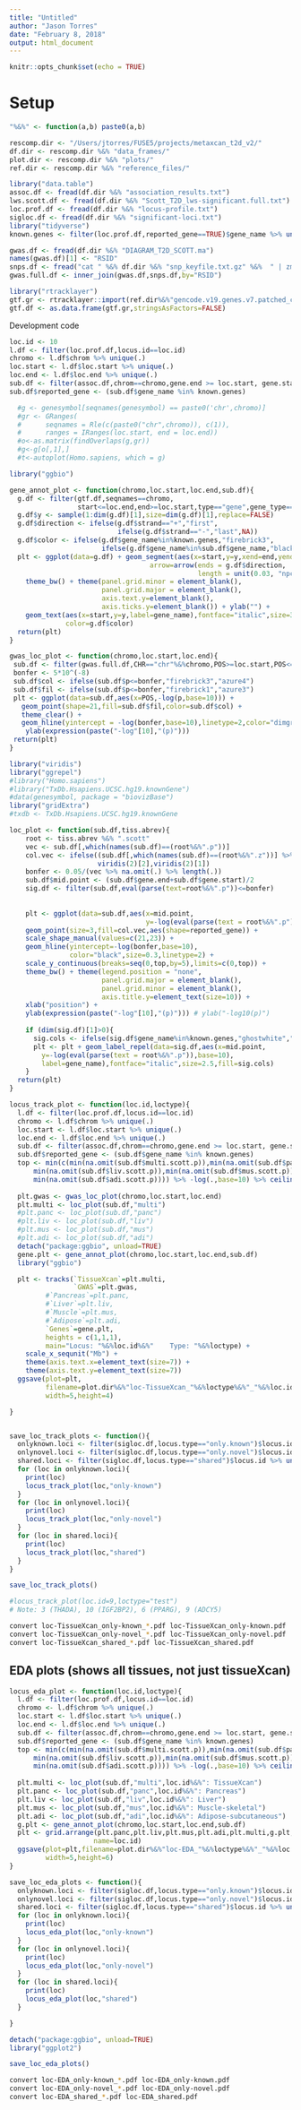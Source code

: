 ```yaml
---
title: "Untitled"
author: "Jason Torres"
date: "February 8, 2018"
output: html_document
---
```


```r
knitr::opts_chunk$set(echo = TRUE)
```


# Setup 


```r

"%&%" <- function(a,b) paste0(a,b)

rescomp.dir <- "/Users/jtorres/FUSE5/projects/metaxcan_t2d_v2/"
df.dir <- rescomp.dir %&% "data_frames/"
plot.dir <- rescomp.dir %&% "plots/"
ref.dir <- rescomp.dir %&% "reference_files/"

library("data.table")
assoc.df <- fread(df.dir %&% "association_results.txt")
lws.scott.df <- fread(df.dir %&% "Scott_T2D_lws-significant.full.txt")
loc.prof.df <- fread(df.dir %&% "locus-profile.txt")
sigloc.df <- fread(df.dir %&% "significant-loci.txt")
library("tidyverse")
known.genes <- filter(loc.prof.df,reported_gene==TRUE)$gene_name %>% unique(.)

```


```r

gwas.df <- fread(df.dir %&% "DIAGRAM_T2D_SCOTT.ma")
names(gwas.df)[1] <- "RSID"
snps.df <- fread("cat " %&% df.dir %&% "snp_keyfile.txt.gz" %&%  " | zmore")
gwas.full.df <- inner_join(gwas.df,snps.df,by="RSID")

```



```r

library("rtracklayer")
gtf.gr <- rtracklayer::import(ref.dir%&%"gencode.v19.genes.v7.patched_contigs.gtf")
gtf.df <- as.data.frame(gtf.gr,stringsAsFactors=FALSE)
```



Development code 


```r

loc.id <- 10
l.df <- filter(loc.prof.df,locus.id==loc.id)
chromo <- l.df$chrom %>% unique(.)
loc.start <- l.df$loc.start %>% unique(.)
loc.end <- l.df$loc.end %>% unique(.)
sub.df <- filter(assoc.df,chrom==chromo,gene.end >= loc.start, gene.start<=loc.end)
sub.df$reported_gene <- (sub.df$gene_name %in% known.genes)

  #g <- genesymbol[seqnames(genesymbol) == paste0('chr',chromo)]
  #gr <- GRanges(
  #      seqnames = Rle(c(paste0("chr",chromo)), c(1)),
  #      ranges = IRanges(loc.start, end = loc.end))
  #o<-as.matrix(findOverlaps(g,gr))
  #g<-g[o[,1],]
  #t<-autoplot(Homo.sapiens, which = g)

```



```r

library("ggbio")

gene_annot_plot <- function(chromo,loc.start,loc.end,sub.df){
  g.df <- filter(gtf.df,seqnames==chromo,
                 start<=loc.end,end>=loc.start,type=="gene",gene_type=="protein_coding")
  g.df$y <- sample(1:dim(g.df)[1],size=dim(g.df)[1],replace=FALSE)
  g.df$direction <- ifelse(g.df$strand=="+","first",
                           ifelse(g.df$strand=="-","last",NA))
  g.df$color <- ifelse(g.df$gene_name%in%known.genes,"firebrick3",
                       ifelse(g.df$gene_name%in%sub.df$gene_name,"black","grey"))
  plt <- ggplot(data=g.df) + geom_segment(aes(x=start,y=y,xend=end,yend=y),
                                   arrow=arrow(ends = g.df$direction,
                                               length = unit(0.03, "npc")),color=g.df$color) + 
    theme_bw() + theme(panel.grid.minor = element_blank(),
                       panel.grid.major = element_blank(),
                       axis.text.y=element_blank(),
                       axis.ticks.y=element_blank()) + ylab("") + 
    geom_text(aes(x=start,y=y,label=gene_name),fontface="italic",size=3,nudge_y=0.5,
              color=g.df$color)
  return(plt)
}


```


```r

gwas_loc_plot <- function(chromo,loc.start,loc.end){
 sub.df <- filter(gwas.full.df,CHR=="chr"%&%chromo,POS>=loc.start,POS<=loc.end)
 bonfer <- 5*10^(-8)
 sub.df$col <- ifelse(sub.df$p<=bonfer,"firebrick3","azure4")
 sub.df$fil <- ifelse(sub.df$p<=bonfer,"firebrick1","azure3")
 plt <- ggplot(data=sub.df,aes(x=POS,-log(p,base=10))) + 
   geom_point(shape=21,fill=sub.df$fil,color=sub.df$col) + 
   theme_clear() + 
   geom_hline(yintercept = -log(bonfer,base=10),linetype=2,color="dimgrey") + 
    ylab(expression(paste("-log"[10],"(p)"))) 
 return(plt)
}


```



```r

library("viridis")
library("ggrepel")
#library("Homo.sapiens")
#library("TxDb.Hsapiens.UCSC.hg19.knownGene")
#data(genesymbol, package = "biovizBase")
library("gridExtra")
#txdb <- TxDb.Hsapiens.UCSC.hg19.knownGene

loc_plot <- function(sub.df,tiss.abrev){
    root <- tiss.abrev %&% ".scott"
    vec <- sub.df[,which(names(sub.df)==(root%&%".p"))]
    col.vec <- ifelse((sub.df[,which(names(sub.df)==(root%&%".z"))] %>% sign(.))>0,
                      viridis(2)[2],viridis(2)[1])
    bonfer <- 0.05/(vec %>% na.omit(.) %>% length(.))
    sub.df$mid.point <- (sub.df$gene.end+sub.df$gene.start)/2
    sig.df <- filter(sub.df,eval(parse(text=root%&%".p"))<=bonfer)
    
    
    plt <- ggplot(data=sub.df,aes(x=mid.point,
                                  y=-log(eval(parse(text = root%&%".p")),base=10))) + 
    geom_point(size=3,fill=col.vec,aes(shape=reported_gene)) + 
    scale_shape_manual(values=c(21,23)) + 
    geom_hline(yintercept=-log(bonfer,base=10),
               color="black",size=0.3,linetype=2) + 
    scale_y_continuous(breaks=seq(0,top,by=5),limits=c(0,top)) + 
    theme_bw() + theme(legend.position = "none",
                       panel.grid.major = element_blank(),
                       panel.grid.minor = element_blank(),
                       axis.title.y=element_text(size=10)) + 
    xlab("position") + 
    ylab(expression(paste("-log"[10],"(p)"))) # ylab("-log10(p)")
    
    if (dim(sig.df)[1]>0){ 
      sig.cols <- ifelse(sig.df$gene_name%in%known.genes,"ghostwhite","grey")
      plt <- plt + geom_label_repel(data=sig.df,aes(x=mid.point,
        y=-log(eval(parse(text = root%&%".p")),base=10),
        label=gene_name),fontface="italic",size=2.5,fill=sig.cols) 
    }
  return(plt)
}

locus_track_plot <- function(loc.id,loctype){
  l.df <- filter(loc.prof.df,locus.id==loc.id)
  chromo <- l.df$chrom %>% unique(.)
  loc.start <- l.df$loc.start %>% unique(.)
  loc.end <- l.df$loc.end %>% unique(.)
  sub.df <- filter(assoc.df,chrom==chromo,gene.end >= loc.start, gene.start<=loc.end)
  sub.df$reported_gene <- (sub.df$gene_name %in% known.genes)
  top <- min(c(min(na.omit(sub.df$multi.scott.p)),min(na.omit(sub.df$panc.scott.p)),
      min(na.omit(sub.df$liv.scott.p)),min(na.omit(sub.df$mus.scott.p)),
      min(na.omit(sub.df$adi.scott.p)))) %>% -log(.,base=10) %>% ceiling(.)
  
  plt.gwas <- gwas_loc_plot(chromo,loc.start,loc.end)
  plt.multi <- loc_plot(sub.df,"multi")
  #plt.panc <- loc_plot(sub.df,"panc")
  #plt.liv <- loc_plot(sub.df,"liv")
  #plt.mus <- loc_plot(sub.df,"mus")
  #plt.adi <- loc_plot(sub.df,"adi")
  detach("package:ggbio", unload=TRUE)
  gene.plt <- gene_annot_plot(chromo,loc.start,loc.end,sub.df)
  library("ggbio")

  plt <- tracks(`TissueXcan`=plt.multi,
                `GWAS`=plt.gwas,
         #`Pancreas`=plt.panc,
         #`Liver`=plt.liv,
         #`Muscle`=plt.mus,
         #`Adipose`=plt.adi,
         `Genes`=gene.plt,
         heights = c(1,1,1),
         main="Locus: "%&%loc.id%&%"    Type: "%&%loctype) + 
    scale_x_sequnit("Mb") + 
    theme(axis.text.x=element_text(size=7)) + 
    theme(axis.text.y=element_text(size=7))
  ggsave(plot=plt,
         filename=plot.dir%&%"loc-TissueXcan_"%&%loctype%&%"_"%&%loc.id%&%".pdf",
         width=5,height=4)

}


save_loc_track_plots <- function(){
  onlyknown.loci <- filter(sigloc.df,locus.type=="only.known")$locus.id %>% unique(.)
  onlynovel.loci <- filter(sigloc.df,locus.type=="only.novel")$locus.id %>% unique(.)
  shared.loci <- filter(sigloc.df,locus.type=="shared")$locus.id %>% unique(.)
  for (loc in onlyknown.loci){
    print(loc)
    locus_track_plot(loc,"only-known")
  }
  for (loc in onlynovel.loci){
    print(loc)
    locus_track_plot(loc,"only-novel")
  }
  for (loc in shared.loci){
    print(loc)
    locus_track_plot(loc,"shared")
  }
}


```


```r

save_loc_track_plots()

#locus_track_plot(loc.id=9,loctype="test")
# Note: 3 (THADA), 10 (IGF2BP2), 6 (PPARG), 9 (ADCY5)
```



```bash

convert loc-TissueXcan_only-known_*.pdf loc-TissueXcan_only-known.pdf
convert loc-TissueXcan_only-novel_*.pdf loc-TissueXcan_only-novel.pdf
convert loc-TissueXcan_shared_*.pdf loc-TissueXcan_shared.pdf

```

## EDA plots (shows all tissues, not just tissueXcan)


```r

locus_eda_plot <- function(loc.id,loctype){
  l.df <- filter(loc.prof.df,locus.id==loc.id)
  chromo <- l.df$chrom %>% unique(.)
  loc.start <- l.df$loc.start %>% unique(.)
  loc.end <- l.df$loc.end %>% unique(.)
  sub.df <- filter(assoc.df,chrom==chromo,gene.end >= loc.start, gene.start<=loc.end)
  sub.df$reported_gene <- (sub.df$gene_name %in% known.genes)
  top <- min(c(min(na.omit(sub.df$multi.scott.p)),min(na.omit(sub.df$panc.scott.p)),
      min(na.omit(sub.df$liv.scott.p)),min(na.omit(sub.df$mus.scott.p)),
      min(na.omit(sub.df$adi.scott.p)))) %>% -log(.,base=10) %>% ceiling(.)
  
  plt.multi <- loc_plot(sub.df,"multi",loc.id%&%": TissueXcan")
  plt.panc <- loc_plot(sub.df,"panc",loc.id%&%": Pancreas")
  plt.liv <- loc_plot(sub.df,"liv",loc.id%&%": Liver")
  plt.mus <- loc_plot(sub.df,"mus",loc.id%&%": Muscle-skeletal")
  plt.adi <- loc_plot(sub.df,"adi",loc.id%&%": Adipose-subcutaneous")  
  g.plt <- gene_annot_plot(chromo,loc.start,loc.end,sub.df)
  plt <- grid.arrange(plt.panc,plt.liv,plt.mus,plt.adi,plt.multi,g.plt,ncol=1,
                     name=loc.id)
  ggsave(plot=plt,filename=plot.dir%&%"loc-EDA_"%&%loctype%&%"_"%&%loc.id%&%".pdf",
         width=5,height=6)
}

save_loc_eda_plots <- function(){
  onlyknown.loci <- filter(sigloc.df,locus.type=="only.known")$locus.id %>% unique(.)
  onlynovel.loci <- filter(sigloc.df,locus.type=="only.novel")$locus.id %>% unique(.)
  shared.loci <- filter(sigloc.df,locus.type=="shared")$locus.id %>% unique(.)
  for (loc in onlyknown.loci){
    print(loc)
    locus_eda_plot(loc,"only-known")
  }
  for (loc in onlynovel.loci){
    print(loc)
    locus_eda_plot(loc,"only-novel")
  }
  for (loc in shared.loci){
    print(loc)
    locus_eda_plot(loc,"shared")
  }

}

```




```r

detach("package:ggbio", unload=TRUE)
library("ggplot2")

save_loc_eda_plots()

```


```bash

convert loc-EDA_only-known_*.pdf loc-EDA_only-known.pdf
convert loc-EDA_only-novel_*.pdf loc-EDA_only-novel.pdf
convert loc-EDA_shared_*.pdf loc-EDA_shared.pdf

```

